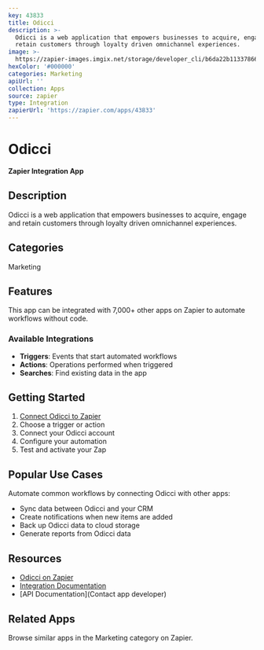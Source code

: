 ```yaml
---
key: 43833
title: Odicci
description: >-
  Odicci is a web application that empowers businesses to acquire, engage and
  retain customers through loyalty driven omnichannel experiences.
image: >-
  https://zapier-images.imgix.net/storage/developer_cli/b6da22b113378664801430ed432a2183.png?auto=format%2Ccompress&ixlib=python-3.0.0&q=50
hexColor: '#000000'
categories: Marketing
apiUrl: ''
collection: Apps
source: zapier
type: Integration
zapierUrl: 'https://zapier.com/apps/43833'
---
```

# Odicci

**Zapier Integration App**

## Description

Odicci is a web application that empowers businesses to acquire, engage and retain customers through loyalty driven omnichannel experiences.

## Categories

Marketing

## Features

This app can be integrated with 7,000+ other apps on Zapier to automate workflows without code.

### Available Integrations

- **Triggers**: Events that start automated workflows
- **Actions**: Operations performed when triggered
- **Searches**: Find existing data in the app

## Getting Started

1. [Connect Odicci to Zapier](https://zapier.com/apps/43833)
2. Choose a trigger or action
3. Connect your Odicci account
4. Configure your automation
5. Test and activate your Zap

## Popular Use Cases

Automate common workflows by connecting Odicci with other apps:

- Sync data between Odicci and your CRM
- Create notifications when new items are added
- Back up Odicci data to cloud storage
- Generate reports from Odicci data

## Resources

- [Odicci on Zapier](https://zapier.com/apps/43833)
- [Integration Documentation](https://zapier.com/apps/43833/integrations)
- [API Documentation](Contact app developer)

## Related Apps

Browse similar apps in the Marketing category on Zapier.
